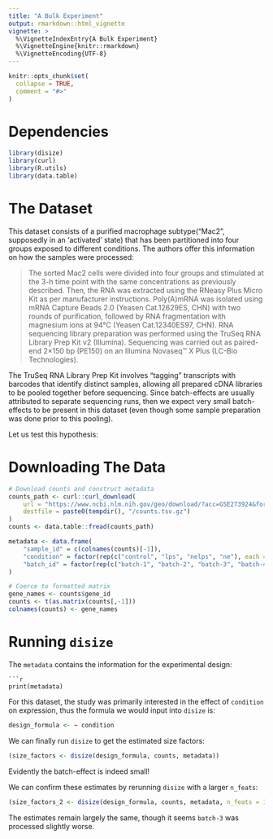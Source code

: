```yaml
---
title: "A Bulk Experiment"
output: rmarkdown::html_vignette
vignette: >
  %\VignetteIndexEntry{A Bulk Experiment}
  %\VignetteEngine{knitr::rmarkdown}
  %\VignetteEncoding{UTF-8}
---
```


```r
knitr::opts_chunk$set(
  collapse = TRUE,
  comment = "#>"
)
```

# Dependencies
```r
library(disize)
library(curl)
library(R.utils)
library(data.table)
```

# The Dataset

This dataset consists of a purified macrophage subtype("Mac2", supposedly in 
an 'activated' state) that has been partitioned into four groups exposed to 
different conditions. The authors offer this information on how the samples 
were processed:

> The sorted Mac2 cells were divided into four groups and stimulated at the 3-h time point with the same concentrations as previously described. Then, the RNA was extracted using the RNeasy Plus Micro Kit as per manufacturer instructions. Poly(A)mRNA was isolated using mRNA Capture Beads 2.0 (Yeasen Cat.12629ES, CHN) with two rounds of purification, followed by RNA fragmentation with magnesium ions at 94°C (Yeasen Cat.12340ES97, CHN). RNA sequencing library preparation was performed using the TruSeq RNA Library Prep Kit v2 (Illumina). Sequencing was carried out as paired-end 2×150 bp (PE150) on an Illumina Novaseq™ X Plus (LC-Bio Technologies).

The TruSeq RNA Library Prep Kit involves "tagging" transcripts with barcodes 
that identify distinct samples, allowing all prepared cDNA libraries to 
be pooled together before sequencing. Since batch-effects are usually 
attributed to separate sequencing runs, then we expect very small 
batch-effects to be present in this dataset (even though some 
sample preparation was done prior to this pooling).

Let us test this hypothesis:

# Downloading The Data

```r
# Download counts and construct metadata
counts_path <- curl::curl_download(
    url = "https://www.ncbi.nlm.nih.gov/geo/download/?acc=GSE273924&format=file&file=GSE273924%5Fraw%5Fcounts%2Etsv%2Egz",
    destfile = paste0(tempdir(), "/counts.tsv.gz")
)
counts <- data.table::fread(counts_path)

metadata <- data.frame(
    "sample_id" = c(colnames(counts)[-1]),
    "condition" = factor(rep(c("control", "lps", "nelps", "ne"), each = 3)),
    "batch_id" = factor(rep(c("batch-1", "batch-2", "batch-3", "batch-4"), each = 3))
)

# Coerce to formatted matrix
gene_names <- counts$gene_id
counts <- t(as.matrix(counts[,-1]))
colnames(counts) <- gene_names
```

# Running `disize`

The `metadata` contains the information for the experimental design:

```
```r
print(metadata)
```

For this dataset, the study was primarily interested in the effect of 
`condition` on expression, thus the formula we would input into `disize` is:

```r
design_formula <- ~ condition
```

We can finally run `disize` to get the estimated size factors:

```r
(size_factors <- disize(design_formula, counts, metadata))
```

Evidently the batch-effect is indeed small! 

We can confirm these estimates by rerunning `disize` with a larger `n_feats`:

```r
(size_factors_2 <- disize(design_formula, counts, metadata, n_feats = 15000))
```

The estimates remain largely the same, though it seems `batch-3` was processed slightly worse.